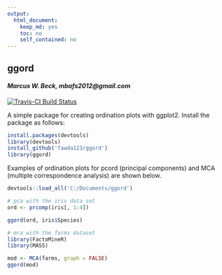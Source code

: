 ```yaml
---
output:
  html_document:
    keep_md: yes
    toc: no
    self_contained: no
---
```


## ggord

#### *Marcus W. Beck, mbafs2012@gmail.com*

[![Travis-CI Build Status](https://travis-ci.org/fawda123/ggord.png?branch=master)](https://travis-ci.org/fawda123/ggord)

A simple package for creating ordination plots with ggplot2.  Install the package as follows:

```r
install.packages(devtools)
library(devtools)
install_github('fawda123/ggord')
library(ggord)
```

Examples of ordination plots for pcord (principal components) and MCA (multiple correspondence analysis) are shown below.

```r
devtools::load_all('C:/Documents/ggord')
```
```r
# pca with the iris data set
ord <- prcomp(iris[, 1:4])

ggord(ord, iris$Species)

# mca with the farms dataset
library(FactoMineR)
library(MASS)

mod <- MCA(farms, graph = FALSE)
ggord(mod)
```

